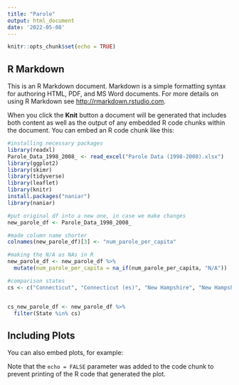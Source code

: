 ```yaml
---
title: "Parole"
output: html_document
date: '2022-05-08'
---
```


```r
knitr::opts_chunk$set(echo = TRUE)
```

## R Markdown

This is an R Markdown document. Markdown is a simple formatting syntax for authoring HTML, PDF, and MS Word documents. For more details on using R Markdown see <http://rmarkdown.rstudio.com>.

When you click the **Knit** button a document will be generated that includes both content as well as the output of any embedded R code chunks within the document. You can embed an R code chunk like this:

```r

#installing necessary packages
library(readxl)
Parole_Data_1998_2008_ <- read_excel("Parole Data (1998-2008).xlsx")
library(ggplot2)
library(skimr)
library(tidyverse)
library(leaflet)
library(knitr)
install.packages("naniar")
library(naniar)

#put original df into a new one, in case we make changes
new_parole_df <- Parole_Data_1998_2008_

#made column name shorter
colnames(new_parole_df)[3] <- "num_parole_per_capita"

#making the N/A as NAs in R 
new_parole_df <- new_parole_df %>%
  mutate(num_parole_per_capita = na_if(num_parole_per_capita, "N/A"))

#comparison states
cs <- c("Connecticut", "Connecticut (es)", "New Hampshire", "New Hampshire (es)", "Vermont", "Vermont (es)", "Maine", "Maine (es)")


cs_new_parole_df <- new_parole_df %>%
  filter(State %in% cs) 

```

## Including Plots

You can also embed plots, for example:


Note that the `echo = FALSE` parameter was added to the code chunk to prevent printing of the R code that generated the plot.
